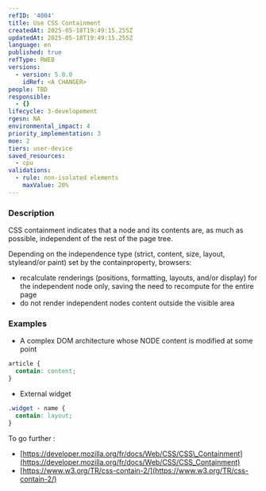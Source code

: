 ```yaml
---
refID: '4004'
title: Use CSS Containment
createdAt: 2025-05-18T19:49:15.255Z
updatedAt: 2025-05-18T19:49:15.255Z
language: en
published: true
refType: RWEB
versions:
  - version: 5.0.0
    idRef: <A CHANGER>
people: TBD
responsible:
  - {}
lifecycle: 3-developement
rgesn: NA
environmental_impact: 4
priority_implementation: 3
moe: 2
tiers: user-device
saved_resources:
  - cpu
validations:
  - rule: non-isolated elements
    maxValue: 20%
---
```


### Description

CSS containment indicates that a node and its contents are, as much as possible, independent of the rest of the page tree.

Depending on the independence type (strict, content, size, layout, styleand/or paint) set by the containproperty, browsers:

* recalculate renderings (positions, formatting, layouts, and/or display) for the independent node only, saving the need to recompute for the entire page
* do not render independent nodes content outside the visible area

### Examples

* A complex DOM architecture whose NODE content is modified at some point

```css
article {
  contain: content;
}
```

* External widget

```css
.widget - name {
  contain: layout;
}
```

To go further :

* [https://developer.mozilla.org/fr/docs/Web/CSS/CSS\_Containment](https://developer.mozilla.org/fr/docs/Web/CSS/CSS_Containment)
* [https://www.w3.org/TR/css-contain-2/](https://www.w3.org/TR/css-contain-2/)

